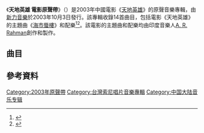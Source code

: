 {{Infobox album
| name       = 天地英雄 電影原聲帶
| type       = soundtrack
| artist     = [[A·R·拉赫曼|A. R. Rahman]]
| cover      = Warriors of Heaven and Earth OST.jpg
| released   = 2003年10月3日（中國）<br />2004年5月4日（印度）
| recorded   = [[Panchathan_Record_Inn|Panchathan Record Inn]]<br />[[Sahara_Sound_Ltd.|Sahara Sound Ltd.]]<br />[[Rudolfinumand_Sono_Studios|Rudolfinumand Sono Studios]]
| genre      = [[世界音乐|世界音樂]]
| length     = 36:32
| label      = [[Sony_Classical_Records|Sony Classical Records]]
| producer   = A. R. Rahman
}}

《'''天地英雄 電影原聲帶'''》（{{Lang-en|'''Warriors of Heaven and Earth: Original Motion Picture Soundtrack'''}}）是2003年中國電影《[[天地英雄|天地英雄]]》的原聲音樂專輯，由[[台灣索尼音樂娛樂|新力音樂]]於2003年10月3日發行。該專輯收錄14首曲目，包括電影《天地英雄》的主題曲《[[海市蜃樓_(歌曲)|海市蜃樓]]》和配樂<ref name="music">{{cite web|url=http://www.hinduonnet.com/thehindu/mp/2003/10/23/stories/2003102301100200.htm|title=Chinese rhapsody|accessdate=2003-10-23|author=Savita Gautham|publisher=[[The_Hindu|The Hindu]]|archive-url=https://web.archive.org/web/20040225084151/http://www.hinduonnet.com/thehindu/mp/2003/10/23/stories/2003102301100200.htm|archive-date=2004-02-25|dead-url=yes}}</ref><ref name="Rahmanrs">{{cite web|url=http://baradwajrangan.wordpress.com/2008/06/07/ar-rahman-the-rolling-stone-interview/|title=A R Rahman – The Rolling Stone Interview|accessdate=16 November 2008|date=14 June 2008|last=Rangan|first=Baradwaj|work=[[Rolling_Stone|Rolling Stone]]|author2=Suhasini, Lalitha|archive-date=2010-07-01|archive-url=https://web.archive.org/web/20100701163331/http://baradwajrangan.wordpress.com/2008/06/07/ar-rahman-the-rolling-stone-interview/|dead-url=no}}</ref>。該電影的主題曲和配樂均由印度音樂人[[A·R·拉赫曼|A. R. Rahman]]創作和製作。

== 曲目 ==
{{Tracklist
| headline = 《天地英雄 電影原聲帶》{{nobold|——CD}}
| extra_column = 演唱

| title1 = The Golden Era
| length1 = 3:56

| title2 = [[海市蜃樓_(歌曲)|海市蜃樓]]
| extra2 = [[蔡依林|蔡依林]]
| length2 = 4:31

| title3 = Lord An's Empire
| length3 = 3:31

| title4 = Water
| length4 = 3:52

| title5 = Horses
| length5 = 2:27

| title6 = Mountains
| length6 = 1:49

| title7 = Dacoit Duel
| length7 = 3:26

| title8 = Lai Chi
| length8 = 1:31

| title9 = Buddha's Remains
| length9 = 2:40

| title10 = Blue Light
| length10 = 2:23

| title11 = The Monk and the Miracle
| length11 = 4:05

| title12 = Desert Storm
| length12 = 5:19

| title13 = Escape
| length13 = 2:33

| title14 = Warriors of Heaven and Earth
| length14 = 4:27
}}

{{Tracklist
| headline = 《天地英雄 電影原聲帶》{{nobold|——VCD}}

| title1 = 電影廣告片

| title2 = 電影片花

| title3 = 電影拍攝花絮

| title4 = 海市蜃樓
| note4 = MV
}}

== 參考資料 ==
{{Reflist|30em}}

[[Category:2003年原聲帶|Category:2003年原聲帶]]
[[Category:台灣索尼唱片音樂專輯|Category:台灣索尼唱片音樂專輯]]
[[Category:中国大陆音乐专辑|Category:中国大陆音乐专辑]]